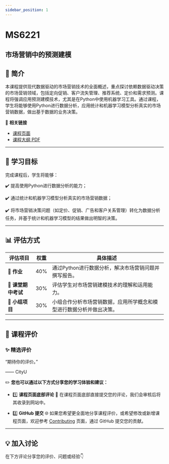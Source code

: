 ```yaml
---
sidebar_position: 1
---
```


# MS6221
## 市场营销中的预测建模

## **📘 简介**
本课程提供现代数据驱动的市场营销技术的全面概述，重点探讨依赖数据驱动决策的市场营销领域，包括定向促销、客户流失管理、推荐系统、定价和需求预测。课程将强调应用预测建模技术，尤其是在Python中使用机器学习工具。通过课程，学生将能够使用Python进行数据分析，应用统计和机器学习模型分析真实的市场营销数据，做出基于数据的业务决策。

🔗 **相关链接**
- [课程页面](https://www.cityu.edu.hk/catalogue/pg/202526/course/MS6221.htm)
- [课程大纲 PDF](https://www.cityu.edu.hk/catalogue/pg/202526/course/MS6221.pdf)

---

## **🎯 学习目标**

完成课程后，学生将能够：

✔️ 提高使用Python进行数据分析的能力；

✔️ 通过统计和机器学习模型分析真实的市场营销数据；

✔️ 将市场营销决策问题（如定价、促销、广告和客户关系管理）转化为数据分析任务，并基于统计和机器学习模型的结果做出明智的决策。

---

## **📊 评估方式**

| **评估项目**          | **权重** | **具体描述**                                                                                       |
|----------------------|---------|---------------------------------------------------------------------------------------------------|
| **📄 作业**           | 40%     | 通过Python进行数据分析，解决市场营销问题并撰写报告。                                              |
| **📝 课堂期中考试**    | 30%     | 评估学生对市场营销建模技术的理解和运用能力。                                                      |
| **📄 小组项目**       | 30%     | 小组合作分析市场营销数据，应用所学概念和模型进行数据分析并做出决策。                               |

---

## **💬 课程评价**

### ✨ **精选评价**
<div className={commentStyles.commentBox}>
    <p className={commentStyles.commentText}>
        “期待你的评价。”
    </p>
    <p className={commentStyles.commentAuthor}>—— CityU</p>
</div>

✏️ **您也可以通过以下方式分享您的学习体验和建议：**

- 1️⃣ **课程页面底部评论**
💬 在课程页面底部直接提交您的评论，我们会审核后将其收录到网站中。

- 2️⃣ **GitHub 提交**
🌐 如果您希望更全面地分享课程评价，或希望修改或新增课程页面，欢迎参考 [Contributing](/contributing) 页面，通过 GitHub 提交您的贡献。



---

## **💡 加入讨论**

在下方评论分享您的评价、问题或经验👇
<Utterances />
